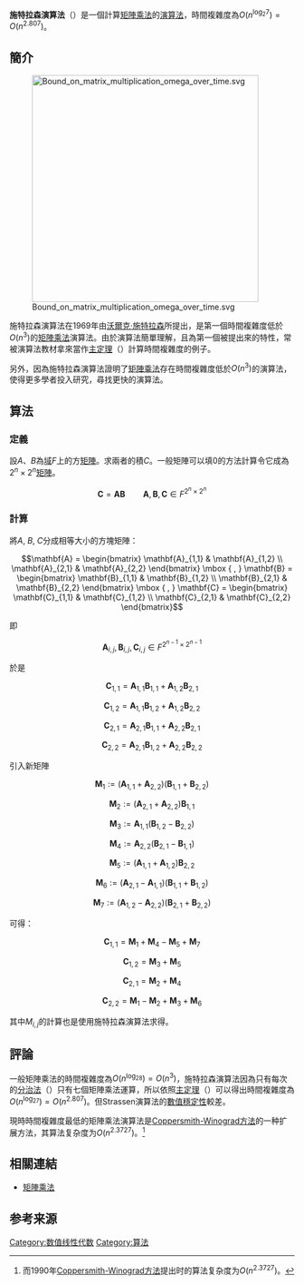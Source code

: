 {{onesource|time=2014-09-03T20:55:35+00:00}}
'''施特拉森演算法'''（{{lang-en|Strassen algorithm}}）是一個計算[[矩陣乘法|矩陣乘法]]的[[演算法|演算法]]，時間複雜度為<math>O(n^{\log_2 7}) = O(n^{2.807})</math>。

== 簡介 ==
[[Image:Bound_on_matrix_multiplication_omega_over_time.svg|400px]]

施特拉森演算法在1969年由[[沃爾克·施特拉森|沃爾克·施特拉森]]所提出，是第一個時間複雜度低於<math>O(n^3)</math>的[[矩陣乘法|矩陣乘法]]演算法。由於演算法簡單理解，且為第一個被提出來的特性，常被演算法教材拿來當作[[主定理|主定理]]（{{lang-en|Master theorem}}）計算時間複雜度的例子。

另外，因為施特拉森演算法證明了[[矩陣乘法|矩陣乘法]]存在時間複雜度低於<math>O(n^3)</math>的演算法，使得更多學者投入研究，尋找更快的演算法。

== 算法 ==
=== 定義 ===
設<math>A</math>、<math>B</math>為[[体_(数学)|域]]<math>F</math>上的方[[矩陣|矩陣]]。求兩者的積<math>C</math>。一般矩陣可以填0的方法計算令它成為<math>2^n \times 2^n</math>[[矩陣|矩陣]]。

:<math>\mathbf{C} = \mathbf{A} \mathbf{B} \qquad \mathbf{A},\mathbf{B},\mathbf{C} \in F^{2^n \times 2^n}</math>

=== 計算 ===
將''A'', ''B'', ''C''分成相等大小的方塊矩陣：
:<math> 
\mathbf{A} =
\begin{bmatrix}
\mathbf{A}_{1,1} & \mathbf{A}_{1,2} \\
\mathbf{A}_{2,1} & \mathbf{A}_{2,2}
\end{bmatrix}
\mbox { , }
\mathbf{B} =
\begin{bmatrix}
\mathbf{B}_{1,1} & \mathbf{B}_{1,2} \\
\mathbf{B}_{2,1} & \mathbf{B}_{2,2}
\end{bmatrix}
\mbox { , }
\mathbf{C} =
\begin{bmatrix}
\mathbf{C}_{1,1} & \mathbf{C}_{1,2} \\
\mathbf{C}_{2,1} & \mathbf{C}_{2,2}
\end{bmatrix}
</math>

即

:<math>\mathbf{A}_{i,j}, \mathbf{B}_{i,j}, \mathbf{C}_{i,j} \in F^{2^{n-1} \times 2^{n-1}}</math>

於是

:<math>\mathbf{C}_{1,1} = \mathbf{A}_{1,1} \mathbf{B}_{1,1} + \mathbf{A}_{1,2} \mathbf{B}_{2,1} </math>
:<math>\mathbf{C}_{1,2} = \mathbf{A}_{1,1} \mathbf{B}_{1,2} + \mathbf{A}_{1,2} \mathbf{B}_{2,2} </math>
:<math>\mathbf{C}_{2,1} = \mathbf{A}_{2,1} \mathbf{B}_{1,1} + \mathbf{A}_{2,2} \mathbf{B}_{2,1} </math>
:<math>\mathbf{C}_{2,2} = \mathbf{A}_{2,1} \mathbf{B}_{1,2} + \mathbf{A}_{2,2} \mathbf{B}_{2,2} </math>

引入新矩陣

:<math>\mathbf{M}_{1} := (\mathbf{A}_{1,1} + \mathbf{A}_{2,2}) (\mathbf{B}_{1,1} + \mathbf{B}_{2,2})</math>
:<math>\mathbf{M}_{2} := (\mathbf{A}_{2,1} + \mathbf{A}_{2,2}) \mathbf{B}_{1,1}</math>
:<math>\mathbf{M}_{3} := \mathbf{A}_{1,1} (\mathbf{B}_{1,2} - \mathbf{B}_{2,2})</math>
:<math>\mathbf{M}_{4} := \mathbf{A}_{2,2} (\mathbf{B}_{2,1} - \mathbf{B}_{1,1})</math>
:<math>\mathbf{M}_{5} := (\mathbf{A}_{1,1} + \mathbf{A}_{1,2}) \mathbf{B}_{2,2}</math>
:<math>\mathbf{M}_{6} := (\mathbf{A}_{2,1} - \mathbf{A}_{1,1}) (\mathbf{B}_{1,1} + \mathbf{B}_{1,2})</math>
:<math>\mathbf{M}_{7} := (\mathbf{A}_{1,2} - \mathbf{A}_{2,2}) (\mathbf{B}_{2,1} + \mathbf{B}_{2,2})</math>

可得：

:<math>\mathbf{C}_{1,1} = \mathbf{M}_{1} + \mathbf{M}_{4} - \mathbf{M}_{5} + \mathbf{M}_{7}</math>
:<math>\mathbf{C}_{1,2} = \mathbf{M}_{3} + \mathbf{M}_{5}</math>
:<math>\mathbf{C}_{2,1} = \mathbf{M}_{2} + \mathbf{M}_{4}</math>
:<math>\mathbf{C}_{2,2} = \mathbf{M}_{1} - \mathbf{M}_{2} + \mathbf{M}_{3} + \mathbf{M}_{6}</math>

其中<math>M_{i,j}</math>的計算也是使用施特拉森演算法求得。

== 評論 ==
一般矩陣乘法的時間複雜度為<math>O(n^{\log_28}) = O(n^3)</math>，施特拉森演算法因為只有每次的[[分治法|分治法]]（{{lang-en|Divide and conquer algorithm}}）只有七個矩陣乘法運算，所以依照[[主定理|主定理]]（{{lang-en|Master theorem}}）可以得出時間複雜度為<math>O(n^{\log_27}) = O(n^{2.807})</math>。但Strassen演算法的[[數值穩定性|數值穩定性]]較差。

現時時間複雜度最低的矩陣乘法演算法是[[Coppersmith-Winograd方法|Coppersmith-Winograd方法]]的一种扩展方法，其算法复杂度为<math>O(n^{2.3727}</math>)。<ref>{{cite web|url=http://www.cs.stanford.edu/~virgi/matrixmult-f.pdf|title=Multiplying matrices faster than Coppersmith-Winograd|author=Virginia Vassilevska Williams|access-date=2014-01-14|archive-date=2013-10-08|archive-url=https://web.archive.org/web/20131008063524/http://www.cs.stanford.edu/~virgi/matrixmult-f.pdf|dead-url=no}}而1990年[[Coppersmith-Winograd方法|Coppersmith-Winograd方法]]提出时的算法复杂度为<math>O(n^{2.3727})</math>。</ref>

== 相關連結 ==
* [[矩陣乘法|矩陣乘法]]

== 参考来源 ==
{{Reflist}}

[[Category:数值线性代数|Category:数值线性代数]]
[[Category:算法|Category:算法]]